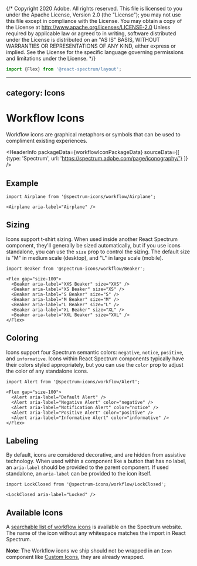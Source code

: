 {/* Copyright 2020 Adobe. All rights reserved.
This file is licensed to you under the Apache License, Version 2.0 (the "License");
you may not use this file except in compliance with the License. You may obtain a copy
of the License at http://www.apache.org/licenses/LICENSE-2.0
Unless required by applicable law or agreed to in writing, software distributed under
the License is distributed on an "AS IS" BASIS, WITHOUT WARRANTIES OR REPRESENTATIONS
OF ANY KIND, either express or implied. See the License for the specific language
governing permissions and limitations under the License. */}



```jsx import
import {Flex} from '@react-spectrum/layout';
```

---
category: Icons
---

# Workflow Icons

Workflow icons are graphical metaphors or symbols that can be used to compliment existing experiences.

<HeaderInfo
  packageData={workflowIconPackageData}
  sourceData={[
    {type: 'Spectrum', url: 'https://spectrum.adobe.com/page/iconography/'}
  ]} />

## Example

```tsx example
import Airplane from '@spectrum-icons/workflow/Airplane';

<Airplane aria-label="Airplane" />
```

## Sizing

Icons support t-shirt sizing. When used inside another React Spectrum component, they'll generally be sized automatically,
but if you use icons standalone, you can use the `size` prop to control the sizing. The default size is "M" in medium scale
(desktop), and "L" in large scale (mobile).

```tsx example
import Beaker from '@spectrum-icons/workflow/Beaker';

<Flex gap="size-100">
  <Beaker aria-label="XXS Beaker" size="XXS" />
  <Beaker aria-label="XS Beaker" size="XS" />
  <Beaker aria-label="S Beaker" size="S" />
  <Beaker aria-label="M Beaker" size="M" />
  <Beaker aria-label="L Beaker" size="L" />
  <Beaker aria-label="XL Beaker" size="XL" />
  <Beaker aria-label="XXL Beaker" size="XXL" />
</Flex>
```

## Coloring

Icons support four Spectrum semantic colors: `negative`, `notice`, `positive`, and `informative`. Icons within React Spectrum components typically
have their colors styled appropriately, but you can use the `color` prop to adjust the color of any standalone icons.

```tsx example
import Alert from '@spectrum-icons/workflow/Alert';

<Flex gap="size-100">
  <Alert aria-label="Default Alert" />
  <Alert aria-label="Negative Alert" color="negative" />
  <Alert aria-label="Notification Alert" color="notice" />
  <Alert aria-label="Positive Alert" color="positive" />
  <Alert aria-label="Informative Alert" color="informative" />
</Flex>
```

## Labeling

By default, icons are considered decorative, and are hidden from assistive technology. When used within a component like a button
that has no label, an `aria-label` should be provided to the parent component. If used standalone, an `aria-label` can be provided
to the icon itself.

```tsx example
import LockClosed from '@spectrum-icons/workflow/LockClosed';

<LockClosed aria-label="Locked" />
```

## Available Icons

A [searchable list of workflow icons](https://spectrum.adobe.com/page/icons/) is available on the Spectrum website.
The name of the icon without any whitespace matches the import in React Spectrum.

**Note**: The Workflow icons we ship should not be wrapped in an `Icon` component like [Custom Icons](custom-icons.html), they are already wrapped.
